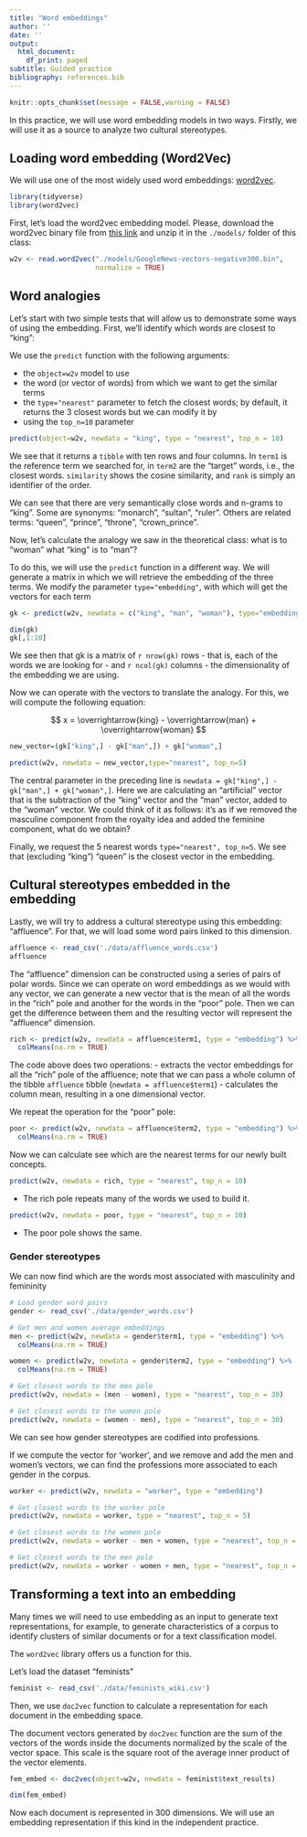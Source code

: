 ```yaml
---
title: "Word embeddings"
author: ''
date: ''
output:
  html_document:
    df_print: paged
subtitle: Guided practice
bibliography: references.bib
---
```


```r
knitr::opts_chunk$set(message = FALSE,warning = FALSE)
```

In this practice, we will use word embedding models in two ways. Firstly, we will use it as a source to analyze two cultural stereotypes. 

## Loading word embedding (Word2Vec)
We will use one of the most widely used word embeddings: [word2vec](https://code.google.com/archive/p/word2vec/).

```r
library(tidyverse)
library(word2vec)
```

First, let's load the word2vec embedding model. Please, download the word2vec binary file from  [this link](https://drive.google.com/file/d/0B7XkCwpI5KDYNlNUTTlSS21pQmM/edit?usp=sharing) and unzip it in the `./models/` folder of this class: 
```r
w2v <- read.word2vec("./models/GoogleNews-vectors-negative300.bin",
                     normalize = TRUE)
```

## Word analogies
Let's start with two simple tests that will allow us to demonstrate some ways of using the embedding. First, we'll identify which words are closest to "king":

We use the `predict` function with the following arguments:

- the `object=w2v` model to use
- the word (or vector of words) from which we want to get the similar terms
- the `type="nearest"` parameter to fetch the closest words; by default, it returns the 3 closest words but we can modify it by
- using the `top_n=10` parameter
```r
predict(object=w2v, newdata = "king", type = "nearest", top_n = 10)
```

We see that it returns a `tibble` with ten rows and four columns. In `term1` is the reference term we searched for, in `term2` are the "target" words, i.e., the closest words. `similarity` shows the cosine similarity, and `rank` is simply an identifier of the order.

We can see that there are very semantically close words and n-grams to "king". Some are synonyms: "monarch", "sultan", "ruler". Others are related terms: "queen", "prince", "throne", "crown_prince".

Now, let's calculate the analogy we saw in the theoretical class: what is to "woman" what "king" is to "man"?

To do this, we will use the `predict` function in a different way. We will generate a matrix in which we will retrieve the embedding of the three terms. We modify the parameter `type="embedding"`, with which will get the vectors for each term
```r
gk <- predict(w2v, newdata = c("king", "man", "woman"), type="embedding")

dim(gk)
gk[,1:10]
```

We see then that gk is a matrix of `r nrow(gk)` rows - that is, each of the words we are looking for - and `r ncol(gk)` columns - the dimensionality of the embedding we are using.

Now we can operate with the vectors to translate the analogy. For this, we will compute the following equation:

$$
x = \overrightarrow{king} - \overrightarrow{man} + \overrightarrow{woman} 
$$

```r
new_vector=(gk["king",] - gk["man",]) + gk["woman",]

predict(w2v, newdata = new_vector,type="nearest", top_n=5)
```
The central parameter in the preceding line is `newdata = gk["king",] - gk["man",] + gk["woman",]`. Here we are calculating an "artificial" vector that is the subtraction of the "king" vector and the "man" vector, added to the "woman" vector. We could think of it as follows: it's as if we removed the masculine component from the royalty idea and added the feminine component, what do we obtain?

Finally, we request the 5 nearest words `type="nearest", top_n=5`. We see that (excluding "king") "queen" is the closest vector in the embedding.

## Cultural stereotypes embedded in the embedding

Lastly, we will try to address a cultural stereotype using this embedding: "affluence". For that, we will load some word pairs linked to this dimension.
```r
affluence <- read_csv('./data/affluence_words.csv')
affluence
```

The "affluence" dimension can be constructed using a series of pairs of polar words. Since we can operate on word embeddings as we would with any vector, we can generate a new vector that is the mean of all the words in  the "rich" pole and another for the words in the "poor" pole. Then we can get the difference between them and the  resulting vector will represent the "affluence" dimension.

```r
rich <- predict(w2v, newdata = affluence$term1, type = "embedding") %>% 
  colMeans(na.rm = TRUE)
```

The code above does two operations:
- extracts the vector embeddings for all the "rich" pole of the affluence; note that we can pass a whole column of the tibble `affluence` tibble (`newdata = affluence$term1`)
- calculates the column mean, resulting in a one dimensional vector.

We repeat the operation for the "poor" pole:
```r
poor <- predict(w2v, newdata = affluence$term2, type = "embedding") %>%
  colMeans(na.rm = TRUE)
```

Now we can calculate see which are the nearest terms for our newly built concepts. 

```r
predict(w2v, newdata = rich, type = "nearest", top_n = 10)
```
- The rich pole repeats many of the words we used to build it.

```r
predict(w2v, newdata = poor, type = "nearest", top_n = 10)
```

- The poor pole shows the same.

### Gender stereotypes

We can now find which are the words most associated with masculinity and femininity 

```r
# Load gender word pairs 
gender <- read_csv('./data/gender_words.csv')

# Get men and women average embeddings
men <- predict(w2v, newdata = gender$term1, type = "embedding") %>% 
  colMeans(na.rm = TRUE)

women <- predict(w2v, newdata = gender$term2, type = "embedding") %>% 
  colMeans(na.rm = TRUE)

# Get closest words to the men pole
predict(w2v, newdata = (men - women), type = "nearest", top_n = 30)
```

```r
# Get closest words to the women pole
predict(w2v, newdata = (women - men), type = "nearest", top_n = 30)
```

We can see how gender stereotypes are codified into professions.

If we compute the vector for 'worker', and we remove and add the men and women's vectors,
we can find the professions more associated to each gender in the corpus.

```r
worker <- predict(w2v, newdata = "worker", type = "embedding")

# Get closest words to the worker pole
predict(w2v, newdata = worker, type = "nearest", top_n = 5)

# Get closest words to the women pole
predict(w2v, newdata = worker - men + women, type = "nearest", top_n = 10)

# Get closest words to the men pole
predict(w2v, newdata = worker - women + men, type = "nearest", top_n = 10)
```


## Transforming a text into an embedding

Many times we will need to use embedding as an input to generate text representations, for example, to generate characteristics of a corpus to identify clusters of similar documents or for a text classification model.

The `word2vec` library offers us a function for this.

Let's load the dataset "feminists"
```r
feminist <- read_csv('./data/feminists_wiki.csv')
```

Then, we use `doc2vec` function to calculate a representation for each document in the embedding space.

The document vectors generated by `doc2vec` function are the sum of the vectors of the words inside the documents normalized by the scale of the vector space. This scale is the square root of the average inner product of the vector elements.

```r
fem_embed <- doc2vec(object=w2v, newdata = feminist$text_results)
```

```r
dim(fem_embed)
```

Now each document is represented in 300 dimensions. We will use an embedding representation if this kind in the independent practice.

